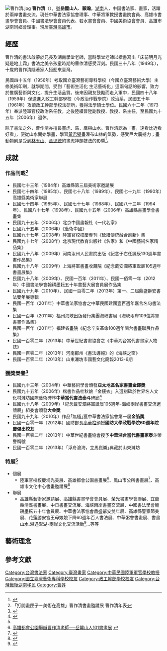 {{multiple issues|
{{inappropriate tone|time=2015-02-08T22:43:20+00:00}}
{{expand|time=2015-02-09T07:50:17+00:00}}
{{orphan|time=2015-02-09T07:50:17+00:00}}
{{BLPsources|time=2022-05-20T07:35:15+00:00}}
}}
[[File:曹作清.jpg|thumb]]
'''曹作清'''（{{bd|1939年|||catIdx=C曹}}），[[號|號]]'''岳麓山人'''、'''顥瀚'''，[[湖南|湖南]]人，中国書法家、畫家，活躍於兩岸書畫交流。現任中華書法家協會理事、中華將軍教授書畫院會員、高雄市書畫學會會員、中國書法學會會員代表、若水書會會員、中國美術協會會員、高雄市湖南同鄉會理事。現居[[臺灣|臺灣]][[高雄市|高雄市]]。

== 經歷 ==
曹作清的書法啟蒙於兄長及湖南學堂老師，當時學堂老師以楷書寫出「床前明月光 疑是地上霜」書法之美令孩童時期的曹作清感受深刻。民國三十八年（1949年），十歲的曹作清隨著家人搭船來臺灣。

民國四十五年（1956年）考取國立臺灣藝術專科學校（今國立臺灣藝術大學）主修美術印刷，就學期間，受到「藝術生活化 生活藝術化」這兩句話的影響，致力於推廣藝術與文化，提升生活品質。後來因親友鼓勵而走入軍中，民國四十八年（1959年）保送進入政工幹部學校（今政治作戰學院）政治系，民國五十年（1961年）攻讀政工幹部學校法研所，獲得法學碩士學位。民國六十二年（1973年）奉派陸軍官校政治系任教，之後陸續晉陞副教授、教授、系主任，至民國九十五年（2006年）退休。

除了書法之外，曹作清亦擅長畫虎、馬、鷹與山水。曹作清認為「畫，遠看比近看好看」，便從山水開始學畫，學習[[黃君璧|黃君璧]]畫瀑布山林的氣勢，感受巨大震撼力；畫動物則是受到[[林玉山|林玉山]]、[[章思統|章思統]]的畫虎神韻技法的影響<ref>{{Cite web |url=https://www.youtube.com/watch?v=aIHWuRXCF68 |title=台灣故事島-082打開畫匣子 - 書畫家曹作清 |accessdate=2015-02-09 |archive-date=2016-04-02 |archive-url=https://web.archive.org/web/20160402134047/https://www.youtube.com/watch?v=aIHWuRXCF68 |dead-url=no }}</ref>。

== 成就 ==
=== 作品刊載<ref>「打開畫匣子－美術在高雄」曹作清書畫邀請展 曹作清年表</ref>===
*民國七十三年（1984年）高雄縣第三屆美術家邀請展
*民國七十四年（1985年）、民國七十八年（1989年）、民國七十九年（1990年）高雄縣美術家聯展
*民國七十四年（1985年）、民國七十七年（1988年）、民國八十三年（1994年）、民國八十七年（1998年）、民國九十五年（2006年）高雄縣書畫學會書畫集
*民國九十五年（2006年）北京中國畫報社《一代名家》
*民國九十五年（2006年）《藝術中國》
*民國九十七年（2008年）陸軍官校校慶專刊《延續傳統融合創新》集
*民國九十七年（2008年）北京現代教育出版社《名家》和《中國藝術名家精品集》
*民國九十八年（2009年）河南汝州人民畫院出版《紀念于右任誕辰130週年書畫作品集》
*民國九十八年（2009年）上海將軍書畫收藏院《紀念戴安瀾將軍誕辰105週年書畫展集》
*民國九十八年（2009年）、民國一百年（2011年）、民國一佰零一年（2012年）中國書法學會翰耕墨耘五十年書藝大展會員展作品集
*民國九十九年（2010年）、民國一百零二年（2013年）第一、二屆鼎盛龢安書法雙年展專輯
*民國一百年（2011年）中華書法家協會之中華民國建國壹百週年嘉言名句書法集
*民國一百年（2011年）福州海峽出版發行集團海峽書局《海峽兩岸109位將軍書畫作品集》
*民國一百年（2011年）福建省畫院《紀念辛亥革命100週年閩台書畫聯展作品集》
*民國一百零二年（2013年）中華世紀書畫協會之《中華湘台當代書畫家人物誌》
*民國一百零二年（2013年）河南鄭州《書法導報》的《海峽之窗》
*民國一百零二年（2013年）山東濰坊市國藝文化簡報2013-6期

=== 獲獎榮譽<ref name="當代藝文工作者－曹作清">{{Cite web |url=http://www.khcc.gov.tw/home02.aspx?ID=$7101&IDK=2&EXEC=D&DATA=886 |title=當代藝文工作者－曹作清 |accessdate=2015-02-10 |archive-date=2015-02-10 |archive-url=https://web.archive.org/web/20150210192716/http://www.khcc.gov.tw/home02.aspx?ID=$7101&IDK=2&EXEC=D&DATA=886 |dead-url=no }}</ref>===
*民國九十三年（2004年）中華藝術學會頒發'''亞太地區名家書畫金鐸獎'''
*民國九十五年（2006年）楷書作品杜秋娘「金縷衣」入選刻碑於世界名人文化村濰坊國際藝術碑林'''中華當代書法泰斗'''碑廊<ref>{{Cite web |url=https://www.youtube.com/watch?v=nqXyUEb_qDc |title=專訪－高雄市文化中心舉辦曹作清書畫邀請展 |accessdate=2015-02-09 |archive-date=2016-03-24 |archive-url=https://web.archive.org/web/20160324070340/https://www.youtube.com/watch?v=nqXyUEb_qDc |dead-url=no }}</ref>
*民國九十八年（2009年）「紀念戴安瀾將軍誕辰105週年-海峽兩岸書畫交流邀請展」組委會頒發'''大金獎'''
*民國九十九年（2010年）作品｢無極｣獲中華書法家協會第一屆'''金箔獎'''
*民國一百零一年（2012年）國防部長[[高華柱|高華柱]]頒授'''國防大學政戰學院60週年院慶傑出校友'''
*民國一百零二年（2013年）中華世紀書畫協會授予'''中華湘台當代書畫家泰斗'''榮譽稱號
*民國一百零二年（2013年）｢浮舟滄海，立馬崑崙｣典藏於山東濰坊

=== 特展<ref name="當代藝文工作者－曹作清"/>===
*個展
**陸軍官校校慶埔光美展、高雄都會公園書畫展<ref>[http://www.cpami.gov.tw/chinese/index.php?option=com_content&view=article&id=14227&Itemid=54 高雄都會公園舉辦曹作清老師──岳麓山人101書畫展] {{Wayback|url=http://www.cpami.gov.tw/chinese/index.php?option=com_content&view=article&id=14227&Itemid=54 |date=20150210193916 }}</ref>、鳳山市公所書畫展<ref>{{Cite web |url=http://www.unntv.tw/main.php?po=news1&op=newsonly&PP%5Bcanews_id%5D=5&PP%5Bid%5D=5398 |title=曹作清教授書畫展 |accessdate=2015-02-08 |archive-date=2015-02-08 |archive-url=https://web.archive.org/web/20150208220906/http://www.unntv.tw/main.php?po=news1&op=newsonly&PP%5Bcanews_id%5D=5&PP%5Bid%5D=5398 |dead-url=no }}</ref>、高雄市文化中心書畫邀請展<ref>{{Cite web |url=http://www.khcc.gov.tw/home02.aspx?ID=$5700&IDK=2&EXEC=D&DATA=2282 |title=曹作清書畫邀請展簡介 |access-date=2015-02-08 |archive-date=2015-02-09 |archive-url=https://web.archive.org/web/20150209150733/http://www.khcc.gov.tw/home02.aspx?ID=$5700&IDK=2&EXEC=D&DATA=2282 |dead-url=no }}</ref>
*聯展
**高雄縣藝術家邀請展、高雄縣書畫學會會員展、榮光書畫學會聯展、宜蘭縣清溪書畫展、中日書畫交流展、海峽兩岸書畫交流展、中國書法學會翰耕墨耘五十年會員展、中華書法家協會鼎盛龢安雙年展、高雄縣警察節美展、花蓮勝安宮王母娘娘下降60週年百人書法展、中華粥會書畫展、書畫山水.湘遇澎湖-兩岸文化交流活動<ref>{{Cite web |url=http://www.chinatimes.com/realtimenews/20150624003482-260402 |title=兩岸三地書畫家相聚澎湖以文會友 |accessdate=2015-06-24 |archive-date=2015-06-24 |archive-url=https://web.archive.org/web/20150624162118/http://www.chinatimes.com/realtimenews/20150624003482-260402 |dead-url=no }}</ref>…等等

== 藝術理念 ==
{{cquote|<big>力</big>。世界要有一種力，不管是寫字也好，畫畫也好，要表現一種氣勢，一種力道！}}

== 參考文獻 ==
{{Reflist}}

{{commonscat|Cao Zuo Qing}}
[[Category:台灣書法家|Category:台灣書法家]]
[[Category:臺灣畫家|Category:臺灣畫家]]
[[Category:中華民國陸軍軍官學校教授|Category:中華民國陸軍軍官學校教授]]
[[Category:國立臺灣藝術專科學校校友|Category:國立臺灣藝術專科學校校友]]
[[Category:政工幹部學校校友|Category:政工幹部學校校友]]
[[Category:台灣戰後湖南移民|Category:台灣戰後湖南移民]]
[[Category:曹姓|Category:曹姓]]